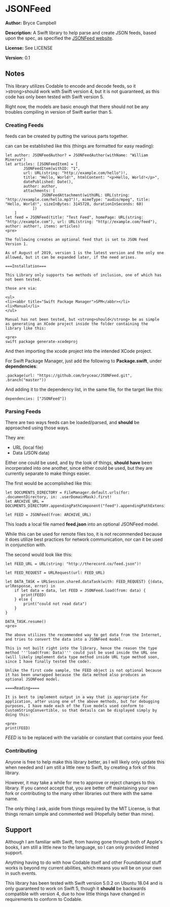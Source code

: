 =JSONFeed=

'''Author:''' Bryce Campbell

'''Description:''' A Swift library to help parse and create JSON feeds, based upon the spec, as specified the [https://jsonfeed.org/version/1 JSONFeed website].

'''License:''' See LICENSE

'''Version:''' 0.1

==Notes==

This library utilizes Codable to encode and decode feeds, so it >strong>should</strong> work with Swift version 4, but it is not guaranteed, as this code has only been tested with Swift version 5.

Right now, the models are basic enough that there should not be any troubles compiling in version of Swift earlier than 5.

===Creating Feeds===

feeds can be created by putting the various parts together.

can can be established like this (things are formatted for easy reading):

<pre>
let author: JSONFeedAuthor? = JSONFeedAuthor(withName: "William Minerva")
let articles: [JSONFeedItem] = [
        JSONFeedItem(withID: "1", 
        url: URL(string: "http://example.com/hello")!, 
        title: "Hello, World!", htmlContent: "<p>Hello, World!</p>", 
        datePublished: Date(), 
        author: author, 
        attachments: [
                JSONFeedAttachment(withURL: URL(string: "http://example.com/hello.mp3")!, mimeType: "audio/mpeg", title: "Hello, World!", sizeInBytes: 3145728, durationInSeconds: 60)
            ])
    ]
let feed = JSONFeed(title: "Test Feed", homePage: URL(string: "http://example.com"), url: URL(string: "http://example.com/feed"), author: author!, items: articles)
<pre>

The following creates an optional feed that is set to JSON Feed Version 1.

As of August of 2019, version 1 is the latest version and the only one allowed, but it can be expanded later, if the need arises.

===Installation===

This Library only supports two methods of inclusion, one of which has not been tested.

those are via:

<ul>
<li><abbr title="Swift Package Manager">SPM</abbr></li>
<li>Manual</li>
</ul>

Manual has not been tested, but <strong>should</strong> be as simple as generating an XCode project inside the folder containing the library like this:

<pre>
swift package generate-xcodeproj
</pre>

And then importing the xcode project into the intended XCode project.

For Swift Package Manager, just add the following to '''Package.swift''', under '''dependencies''':

<pre>
.package(url: "https://github.com/bryceac/JSONFeed.git", .branch("master"))
</pre>

And adding it to the dependency list, in the same file, for the target like this:

<pre>
dependencies: ["JSONFeed"])
</pre>

===Parsing Feeds===

There are two ways feeds can be loaded/parsed, and <strong>should</strong> be approached using those ways.

They are:

<ul>
<li>URL (local file)</li>
<li>Data (JSON data)</li>
</ul>

Either one could be used, and by the look of things, <strong>should have</strong> been incorperated into one another, since either could be used, but they are currently separate to make things easier.

The first would be accomplished like this:

<pre>
let DOCUMENTS_DIRECTORY = FileManager.default.urls(for: .documentDirectory, in: .userDomainMask).first!
let ARCHIVE_URL = DOCUMENTS_DIRECTORY.appendingPathComponent("feed").appendingPathExtension("json")

let FEED = JSONFeed(from: ARCHIVE_URL)
</pre>

This loads a local file named '''feed.json''' into an optional JSONFeed model.

While this can be used for remote files too, it is not recommended because it does utilize best practices for network communication, nor can it be used in conjunction with.

The second would look like this:

<pre>
let FEED_URL = URL(string: "http://therecord.co/feed.json")!

let FEED_REQUEST = URLRequest(url: FEED_URL)

let DATA_TASK = URLSession.shared.dataTask(with: FEED_REQUEST) {(data, urlResponse, error) in
    if let data = data, let FEED = JSONFeed.load(from: data) {
       print(FEED) 
    } else {
        print("could not read data")
    }
}

DATA_TASK.resume()
<pre>

The above utilizes the recommended way to get data from the Internet, and tries to convert the data into a JSONFeed model.

This is not built right into the library, hence the reason the type method '''load(from: Data)''' could just be used inside the URL one (will likely implement data type method inside URL type method soon, since I have finally tested the code).

Unlike the first code sample, the FEED object is not optional because it has been unwrapped because the data method also produces an optional JSONFeed model.

====Reading====

It is best to implement output in a way that is appropriate for application, after using one of the above methods, but for debugging purposes, I have made each of the five models used conform to CustomStringConvertible, so that details can be displayed simply by doing this:

<pre>
print(FEED)
</pre>

''FEED'' is to be replaced with the variable or constant that contains your feed.

===Contributing===

Anyone is free to help make this library better, as I will likely only update this when needed and I am still a little new to Swift, by creating a fork of this library.

However, it may take a while for me to approve or reject changes to this library. If you cannot accept that, you are better off maintaining your own fork or contributing to the many other libraries out there with the same name.

The only thing I ask, aside from things required by the MIT License, is that things remain simple and commented well (Hopefully better than mine).

==Support==

Although I am familiar with Swift, from having gone through both of Apple's books, I am still a little new to the language, so I can only provided limited support.

Anything having to do with how Codable itself and other Foundational stuff works is beyond my current abilities, which means you will be on your own in such events.

This library has been tested with Swift version 5.0.2 on Ubuntu 18.04 and is only guaranteed to work on Swift 5, though it <strong>should</strong> be backwards compatible with version 4, due to how little things have changed in requirements to conform to Codable.

